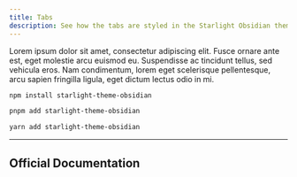 ```yaml
---
title: Tabs
description: See how the tabs are styled in the Starlight Obsidian theme.
---
```


[//]: # (This example is largely based on the one found in the Starlight Rapide theme, all credits go to HiDeoo!)


<Tabs>
  <TabItem label="Lorem">
    Lorem ipsum dolor sit amet, consectetur adipiscing elit. Fusce ornare ante
    est, eget molestie arcu euismod eu. Suspendisse ac tincidunt tellus, sed
    vehicula eros.
  </TabItem>
  <TabItem label="Ipsum">
    Nam condimentum, lorem eget scelerisque pellentesque, arcu sapien fringilla
    ligula, eget dictum lectus odio in mi.
  </TabItem>
</Tabs>

<Tabs>

<TabItem label="npm" icon="seti:npm">

```sh
npm install starlight-theme-obsidian
```

</TabItem>

<TabItem label="pnpm" icon="pnpm">

```sh
pnpm add starlight-theme-obsidian
```

</TabItem>

<TabItem label="Yarn" icon="seti:yarn">

```sh
yarn add starlight-theme-obsidian
```

</TabItem>

</Tabs>

---

## Official Documentation

<CardGrid>
    <LinkCard title="Tabs Documentation" href="https://starlight.astro.build/components/tabs/" />
</CardGrid>
